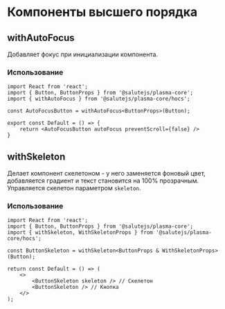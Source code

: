 
<Meta title="Core/High order components" />

# Компоненты высшего порядка

## withAutoFocus
Добавляет фокус при инициализации компонента.

### Использование
```tsx
import React from 'react';
import { Button, ButtonProps } from '@salutejs/plasma-core';
import { withAutoFocus } from '@salutejs/plasma-core/hocs';

const AutoFocusButton = withAutoFocus<ButtonProps>(Button);

export const Default = () => {
    return <AutoFocusButton autoFocus preventScroll={false} />
}
```

## withSkeleton
Делает компонент скелетоном - у него заменяется фоновый цвет, добавляется градиент и текст становится на 100% прозрачным.
Управляется скелетон параметром ``skeleton``.

### Использование
```tsx
import React from 'react';
import { Button, ButtonProps } from '@salutejs/plasma-core';
import { withSkeleton, WithSkeletonProps } from '@salutejs/plasma-core/hocs';

const ButtonSkeleton = withSkeleton<ButtonProps & WithSkeletonProps>(Button);

return const Default = () => (
    <>
        <ButtonSkeleton skeleton /> // Скелетон
        <ButtonSkeleton /> // Кнопка
    </>
);
```